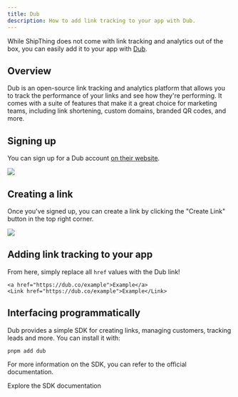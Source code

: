 ```yaml
---
title: Dub
description: How to add link tracking to your app with Dub.
---
```


While ShipThing does not come with link tracking and analytics out of the box, you can easily add it to your app with [Dub](https://dub.co/).

## Overview

Dub is an open-source link tracking and analytics platform that allows you to track the performance of your links and see how they're performing. It comes with a suite of features that make it a great choice for marketing teams, including link shortening, custom domains, branded QR codes, and more.

## Signing up

You can sign up for a Dub account [on their website](https://app.dub.co/register).

<Frame>
  <img src="/images/dub-register.png" style={{ borderRadius: '0.5rem' }} />
</Frame>

## Creating a link

Once you've signed up, you can create a link by clicking the "Create Link" button in the top right corner.

<Frame>
  <img src="/images/dub-create.png" style={{ borderRadius: '0.5rem' }} />
</Frame>

## Adding link tracking to your app

From here, simply replace all `href` values with the Dub link!

```tsx
<a href="https://dub.co/example">Example</a>
<Link href="https://dub.co/example">Example</Link>
```

## Interfacing programmatically

Dub provides a simple SDK for creating links, managing customers, tracking leads and more. You can install it with:

```sh Terminal
pnpm add dub
```

For more information on the SDK, you can refer to the official documentation.

<Card title="Documentation" icon="book" href="https://dub.co/docs/api-reference/introduction" horizontal>
  Explore the SDK documentation
</Card>
